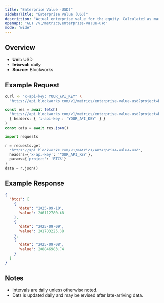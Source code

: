 ```yaml
---
title: "Enterprise Value (USD)"
sidebarTitle: "Enterprise Value (USD)"
description: "Actual enterprise value for the equity. Calculated as market cap - liabilities + assets"
openapi: "GET /v1/metrics/enterprise-value-usd"
mode: "wide"
---
```


## Overview

- **Unit:** USD
- **Interval:** daily
- **Source:** Blockworks

## Example Request

<CodeGroup>

```bash cURL
curl -H "x-api-key: YOUR_API_KEY" \
  "https://api.blockworks.com/v1/metrics/enterprise-value-usd?project=BTCS"
```

```typescript TypeScript
const res = await fetch(
  'https://api.blockworks.com/v1/metrics/enterprise-value-usd?project=BTCS',
  { headers: { 'x-api-key': 'YOUR_API_KEY' } }
)
const data = await res.json()
```

```python Python
import requests

r = requests.get(
  'https://api.blockworks.com/v1/metrics/enterprise-value-usd',
  headers={'x-api-key': 'YOUR_API_KEY'},
  params={'project': 'BTCS'}
)
data = r.json()
```

</CodeGroup>

## Example Response

```json
{
  "btcs": [
    {
      "date": "2025-09-10",
      "value": 206112780.68
    },
    {
      "date": "2025-09-09",
      "value": 201783225.38
    },
    {
      "date": "2025-09-08",
      "value": 208846983.74
    }
  ]
}
```

## Notes
- Intervals are daily unless otherwise noted.
- Data is updated daily and may be revised after late-arriving data.